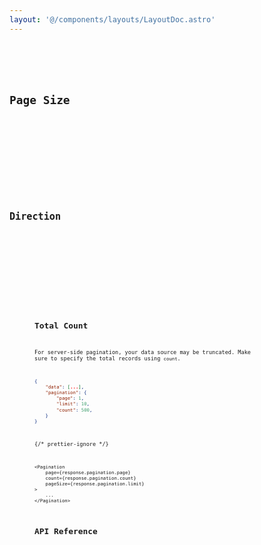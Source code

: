```yaml
---
layout: '@/components/layouts/LayoutDoc.astro'
---
```





<Preview client:load>
	<Fragment slot="preview">
		<Default client:visible />
	</Fragment>
	<Fragment slot="code">
		<Code code={DefaultRaw} lang="tsx" />
	</Fragment>
</Preview>

## Page Size

<Preview client:load>
	<Fragment slot="preview">
		<DynamicPageSize client:visible />
	</Fragment>
	<Fragment slot="code">
		<Code code={DynamicPageSizeRaw} lang="tsx" />
	</Fragment>
</Preview>

## Direction

<Preview client:load>
	<Fragment slot="preview">
		<Dir client:visible />
	</Fragment>
	<Fragment slot="code">
		<Code code={DirRaw} lang="tsx" />
	</Fragment>
</Preview>

## Total Count

For server-side pagination, your data source may be truncated. Make sure to specify the total records using `count`.

```json
{
	"data": [...],
	"pagination": {
		"page": 1,
		"limit": 10,
		"count": 500,
	}
}
```

{/* prettier-ignore */}
```tsx
<Pagination
	page={response.pagination.page}
	count={response.pagination.count}
	pageSize={response.pagination.limit}
>
	...
</Pagination>
```

## API Reference

<ApiTable />
